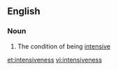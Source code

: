 ==English==

===Noun===
{{en-noun|-}}

# The condition of being [[intensive]]

[[et:intensiveness]]
[[vi:intensiveness]]